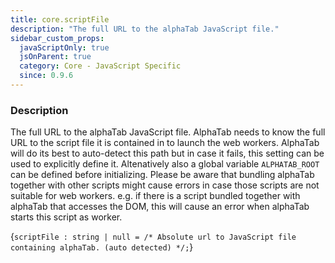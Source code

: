 ```yaml
---
title: core.scriptFile
description: "The full URL to the alphaTab JavaScript file."
sidebar_custom_props:
  javaScriptOnly: true
  jsOnParent: true
  category: Core - JavaScript Specific
  since: 0.9.6
---
```




<SettingsHeader />

### Description
The full URL to the alphaTab JavaScript file. AlphaTab needs to know the full URL to the script file it is contained in to launch the web workers. AlphaTab will do its best to auto-detect
this path but in case it fails, this setting can be used to explicitly define it. Altenatively also a global variable `ALPHATAB_ROOT` can
be defined before initializing. Please be aware that bundling alphaTab together with other scripts might cause errors
in case those scripts are not suitable for web workers. e.g. if there is a script bundled together with alphaTab that accesses the DOM,
this will cause an error when alphaTab starts this script as worker.

<CodeBlock language="ts">{`scriptFile : string | null = /* Absolute url to JavaScript file containing alphaTab. (auto detected) */;`}</CodeBlock>

